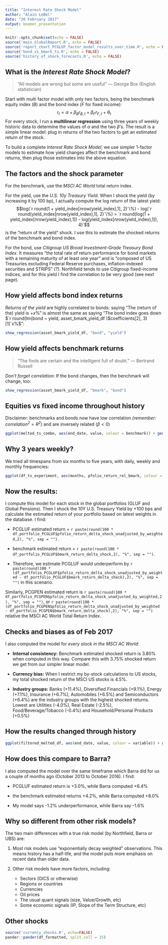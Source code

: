 ```yaml
---
title: "Interest Rate Shock Model"
author: "Alain LeBel"
date: "20 February 2017"
output: beamer_presentation
---
```


```r
knitr::opts_chunk$set(echo = FALSE)
source('main_GlobalReport.R', echo = FALSE)
source('report_chart_PCGLUF_factor_model_results_over_time.R', echo = FALSE)
source('bond_vs_bmark_ts.R', echo = FALSE)
source('history_of_shock_forecasts.R', echo = FALSE)
```
## What is the _Interest Rate Shock Model_?
<!-- Remember, you can render this in Visual Studio by going:
	rmarkdown::render('preso.Rmd')
at the command line.  In practice, these presos are easier to work on from RStudio. -->
> "All models are wrong but some are useful" --- George Box (English statistician)

Start with multi factor model with only two factors, being the benchmark equity index ($B$) and the bond index ($F$ for fixed income):
$$r_t = \alpha + \beta_B r_{B,t} + \beta_F r_{F,t} + \theta_t$$
<!-- (The $\theta_t$ is a residual term which we assume will always average out to zero.  The $\alpha$ ought to be very close to zero.)  --> 
For every stock, I run a **multilinear regression** using three years of weekly historic data to determine the values of $\alpha$ and the two $\beta$'s. The result is a simple linear model: plug in returns of the two factors to get an estimated return of the stock. 

To build a complete _Interest Rate Shock Model_, we use simpler 1-factor models to estimate how yield changes affect the benchmark and bond returns, then plug those estimates into the above equation.

## The factors and the shock parameter
For the benchmark, use the _MSCI AC World_ total return index.

For the yield, use the _U.S. 10y Treasury Yield_.  When I shock the yield (by increasing it by 100 bp), I actually compute the log return of the latest yield:
$$log(`r round(1 + yield_index[nrow(yield_index),1], 2)`\%) - log(`r round(yield_index[nrow(yield_index),1], 2)`\%) =
`r round(log(1 + yield_index[nrow(yield_index),1]) - log(yield_index[nrow(yield_index),1]), 4)`$$
is the "return of the yield" shock.  I use this to estimate the shocked returns of the benchmark and bond index.

For the bond, use _Citigroup US Broad Investment-Grade Treasury Bond Index_.  It measures "the total rate of return performance for bond markets with a remaining maturity of at least one year" and is "composed of US Treasuries excluding Federal Reserve purchases, inflation-indexed securities and STRIPS" _(?)_.  Northfield tends to use Citigroup fixed-income indices, and for this yield I find the correlation to be very good (see next page).

## How yield affects bond index returns
_Returns of the yield_ are highly correlated to bonds:  saying "The (return of the) yield is $+x\%$" is almost the same as saying "The bond index goes down $`r round(lm(bond ~ yield, asset_bmark_yield_df )$coefficients[2], 3)[1]`x\%$":

```r
show_regression(asset_bmark_yield_df, "bond", "yield")
```
<!-- This chart should look good.  Point out that this is *not* the part of the model we should worry about. -->

## How yield affects benchmark returns
> "The fools are certain and the intelligent full of doubt." --- Bertrand Russell

_Don't forget correlation:_  If the bond changes, then the benchmark will change, too:

```r
show_regression(asset_bmark_yield_df, "bmark", "bond")
``` 
<!-- This chart should look bad.  Say:  "This ought to ought to underline the imperfection in the models.  Note that the 'big boy' risk models are no better, drawing 'lines drawn clouds of dots' just like this." -->

## Equities vs fixed income throughout history
Disclaimer:  benchmarks and bonds now have low correlation _(remember:  correlation$^2 = R^2$)_ and are inversely related ($\beta < 0$)

```r
ggplot(melted_ts_combo, aes(end_date, value, colour = benchmark)) + geom_line() + ggtitle("Benchmarks vs Bond:  Beta & R-squared (4y monthly rolling)") + facet_wrap(~metric) + theme(legend.position="bottom")
```

## Why 3 years weekly?
We tried all timespans from six months to five years, with daily, weekly and monthly frequencies:

```r
ggplot(df_ts_experiment, aes(months, pfolio_return_rel_bmark, colour = frequency)) + geom_line() + ggtitle("Next pfolio rel return if yield +100 bp:  model result by timespan and frequency")
```

## Now the results:
I compute this model for each stock in the global portfolios (GLUF and Global Pensions).  Then I shock the 10Y U.S. Treasury Yield by +100 bps and calculate the estimated return of your portfolio based on latest weights in the database.  I find:

- PCGLUF estimated return = `r paste(round(100 * df_portfolio_PCGLUF$pfolio_return_delta_shock_unadjusted_by_weighted,2), "%", sep = "")`.  

- benchmark estimated return = `r paste(round(100 * df_portfolio_PCGLUF$bmark_return_delta_shock,2), "%", sep = "")`.  

- Therefore, we estimate PCGLUF would underperform by `r paste(round(100 * (df_portfolio_PCGLUF$pfolio_return_delta_shock_unadjusted_by_weighted - df_portfolio_PCGLUF$bmark_return_delta_shock),2), "%", sep = "")` in this scenario.

Similarly, PCGPEN estimated return is `r paste(round(100 * df_portfolio_PCGPEN$pfolio_return_delta_shock_unadjusted_by_weighted,2), "%", sep = "")`, or `r paste(round(100 * (df_portfolio_PCGPEN$pfolio_return_delta_shock_unadjusted_by_weighted - df_portfolio_PCGPEN$bmark_return_delta_shock),2), "%", sep = "")` relative the MSCI AC World Total Return Index.

## Checks and biases as of Feb 2017
<!-- “Beware of bugs in the above code; I have only proved it correct, not tried it.” --- Donald Knuth -->
I also computed the model for _every stock in the MSCI AC World_:

* **Internal consistency:** Benchmark estimated shocked return is 3.80% when computed in this way.  Compare this with 3.75% shocked return we get from our simpler linear model.

* **Currency bias:** When I restrict my by-stock calculations to US stocks, my total shocked return of the MSCI US stocks is 4.5%.

* **Industry groups:** Banks (+11.4%), Diversified Financials (+9.1%), Energy (+7.1%), Insurance (+6.7%), Automobiles (+6.5%) and Semiconductors (+6.4%) are the industry groups with the highest shocked returns.  Lowest are Utilities (-4.0%), Real Estate (-2.5%), Food/Beverage/Tobacco (-0.4%) and Household/Personal Products (+0.5%)

## How the results changed through history

```r
ggplot(filtered_melted_df, aes(end_date, value, colour = variable)) + geom_line() + ggtitle(paste(pfolio_code, "How shock forecasts changed over time")) + theme(legend.position="bottom")
```

## How does this compare to Barra?
I also computed the model over the same timeframe which Barra did for us a couple of months ago (October 2013 to October 2016).  I find:

* PCGLUF estimated return is +3.0%, while Barra computed +6.4%

* the benchmark estimated returns +4.2%, while Barra computed +8.0%

* My model says -1.2% underperformance, while Barra say -1.6%

## Why so different from other risk models?
The two main differences with a true risk model (by Northfield, Barra or UBS) are:

1. Most risk models use "exponentially decay weighted" observations.  This means history has a half-life, and the model puts more emphasis on recent data than older data.

2. Other risk models have more factors, including:
	+ Sectors (GICS or otherwise)
	+ Regions or countries
	+ Currencies
	+ Oil prices
	+ The usual quant signals (size, Value/Growth, etc)
	+ Some economic signals (IP, Slope of the Term Structure, etc)


## Other shocks
```r
source('currency_shocks.R', echo=FALSE)
pander::pander(df_formatted, split.cell = 15)
```
